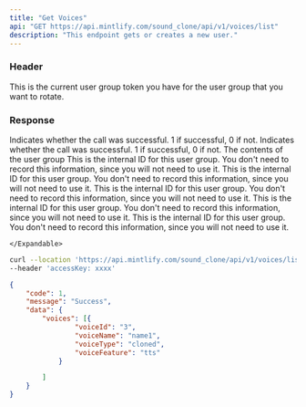 ```yaml
---
title: "Get Voices"
api: "GET https://api.mintlify.com/sound_clone/api/v1/voices/list"
description: "This endpoint gets or creates a new user."
---
```

### Header
<ParamField header="accessKey"   type="string">
  This is the current user group token you have for the user group that you want
  to rotate.
</ParamField>


### Response
<ResponseField name="code" type="number">
  Indicates whether the call was successful. 1 if successful, 0 if not.
</ResponseField>

<ResponseField name="message" type="string">
  Indicates whether the call was successful. 1 if successful, 0 if not.
</ResponseField>

<ResponseField name="data" type="object">
The contents of the user group
    <Expandable title="Toggle object">
        <ResponseField name="voices" type="list">
            This is the internal ID for this user group. You don't need to record this
            information, since you will not need to use it.
            <Expandable title="Toggle object">
            <ResponseField name="voiceId" type="string">
                This is the internal ID for this user group. You don't need to record this
                information, since you will not need to use it.
            </ResponseField>
            <ResponseField name="voiceName" type="string">
                This is the internal ID for this user group. You don't need to record this
                information, since you will not need to use it.
            </ResponseField>
            <ResponseField name="voiceType" type="string">
                This is the internal ID for this user group. You don't need to record this
                information, since you will not need to use it.
            </ResponseField>
            <ResponseField name="voiceFeature" type="string">
            This is the internal ID for this user group. You don't need to record this
            information, since you will not need to use it.
            </ResponseField>
            </Expandable>
        </ResponseField>



    </Expandable>
</ResponseField>
<RequestExample>

```bash Example Request
curl --location 'https://api.mintlify.com/sound_clone/api/v1/voices/list' \
--header 'accessKey: xxxx'
```

</RequestExample>

<ResponseExample>

```json Response
{
	"code": 1,
	"message": "Success",
	"data": {
		"voices": [{
				"voiceId": "3",
				"voiceName": "name1",
				"voiceType": "cloned",
				"voiceFeature": "tts"
			}

		]
	}
}
```

</ResponseExample>
